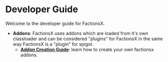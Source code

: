 # Developer Guide

Welcome to the developer guide for FactionsX.

* **Addons**: FactionsX uses addons which are loaded from it's own classloader and can be considered 
"plugins" for FactionsX in the same way FactionsX is a "plugin" for spigot.
    * **[Addon Creation Guide](/factionsx/developer/addons/)**: learn how to create your own factionsx addons.